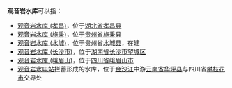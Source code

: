 '''观音岩水库'''可以指：
* [[观音岩水库_(孝昌)|观音岩水库 (孝昌)]]，位于[[湖北省|湖北省]][[孝昌县|孝昌县]]
* [[观音岩水库_(施秉)|观音岩水库 (施秉)]]，位于[[贵州省|贵州省]][[施秉县|施秉县]]
* [[观音岩水库_(水城)|观音岩水库 (水城)]]，位于贵州省[[水城县|水城县]]，在建
* [[观音岩水库_(长沙市)|观音岩水库 (长沙市)]]，位于[[湖南省|湖南省]][[长沙市|长沙市]][[望城区|望城区]]
* [[观音岩水库_(峨眉山)|观音岩水库 (峨眉山)]]，位于[[四川省|四川省]][[峨眉山市|峨眉山市]]
* [[观音岩水电站|观音岩水电站]]拦蓄形成的水库，位于[[金沙江|金沙江]]中游[[云南省|云南省]][[华坪县|华坪县]]与四川省[[攀枝花市|攀枝花市]]交界处

{{Disambiguation|G|Cat=五字水庫消歧義}}